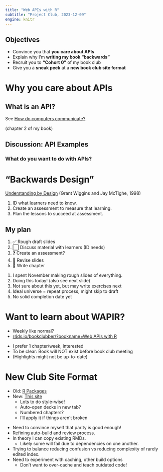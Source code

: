 ```yaml
---
title: "Web APIs with R"
subtitle: "Project Club, 2023-12-09"
engine: knitr
---
```


## Objectives

-   Convince you that **you care about APIs**
-   Explain why I'm **writing my book "backwards"**
-   Recruit you to **"Cohort 0"** of my book club
-   Give you a **sneak peek** at a **new book club site format**

# Why you care about APIs

## What is an API?

See [How do computers communicate?](httr2/apis.html){target="_blank"}

(chapter 2 of my book)

## Discussion: API Examples

### What do you want to do with APIs?

# "Backwards Design"

[Understanding by Design](https://amzn.to/3GxZ1lw) (Grant Wiggins and Jay McTighe, 1998)

1.  ID what learners need to know.
2.  Create an assessment to measure that learning.
3.  Plan the lessons to succeed at assessment.

## My plan

1.  ✅ Rough draft slides
2.  ⬜ Discuss material with learners (ID needs)
3.  ❓ Create an assessment?
4.  🔄️ Revise slides
5.  📝 Write chapter

::: notes
1.  I spent November making rough slides of everything.
2.  Doing this today! (also see next slide)
3.  Not sure about this yet, but may write exercises next
4.  Ideal universe = repeat process, might skip to draft
5.  No solid completion date yet
:::

# Want to learn about WAPIR?

-   Weekly like normal?
-   [r4ds.io/bookclubber/?bookname=Web APIs with R](https://r4ds.io/bookclubber/?bookname=Web%20APIs%20with%20R)

::: notes
-   I prefer 1 chapter/week, interested
-   To be clear: Book will NOT exist before book club meeting
-   (Highlights might not be up-to-date)
:::

# New Club Site Format

-   Old: [R Packages](https://r4ds.io/rpkgs)
-   New: [This site](https://r4ds.io/wapir)
    -   Lots to do style-wise!
    -   Auto-open decks in new tab?
    -   Numbered chapters?
    -   I'll apply it if things aren't broken

::: notes
-   Need to convince myself that parity is good enough!
-   Refining auto-build and review process.
-   In theory I can copy existing RMDs.
    -   Likely some will fail due to dependencies on one another.
-   Trying to balance reducing confusion vs reducing complexity of rarely edited index.
-   Need to experiment with caching, other build options
    -   Don't want to over-cache and teach outdated code!
:::
